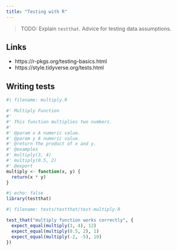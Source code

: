 ```yaml
---
title: "Testing with R"
---
```


> TODO: Explain `testthat`. Advice for testing data assumptions.

## Links

- https://r-pkgs.org/testing-basics.html
- https://style.tidyverse.org/tests.html

## Writing tests

```r
#| filename: multiply.R

#' Multiply Function
#'
#' This function multiplies two numbers.
#'
#' @param x A numeric value.
#' @param y A numeric value.
#' @return The product of x and y.
#' @examples
#' multiply(3, 4)
#' multiply(0.5, 2)
#' @export
multiply <- function(x, y) {
  return(x * y)
}

```

```r
#| echo: false
library(testthat)
```

```r
#| filename: tests/testthat/test-multiply.R

test_that("multiply function works correctly", {
  expect_equal(multiply(3, 4), 12)
  expect_equal(multiply(0.5, 2), 1)
  expect_equal(multiply(-2, -5), 10)
})

```
